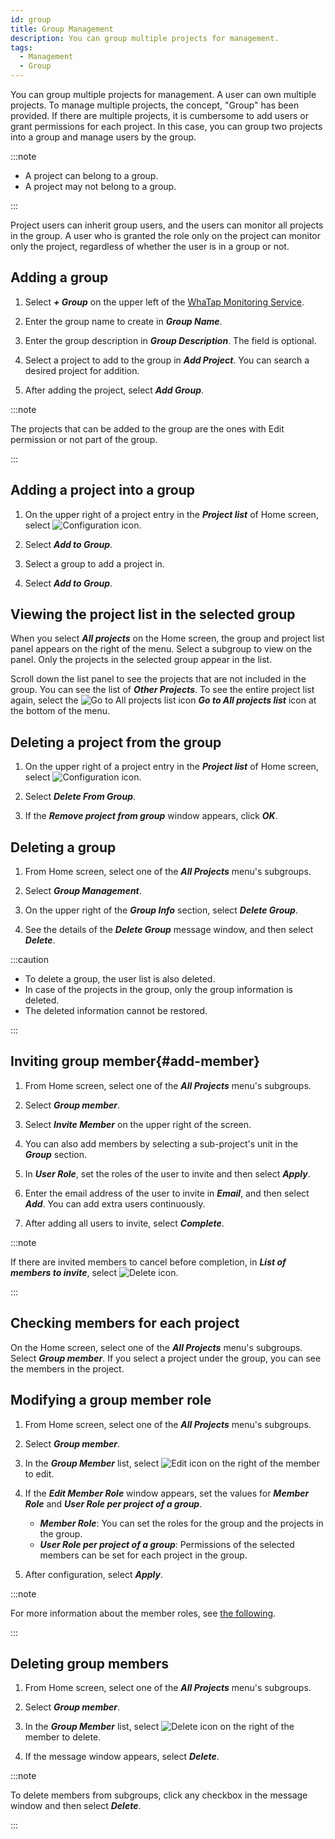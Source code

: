 ```yaml
---
id: group
title: Group Management
description: You can group multiple projects for management.
tags:
  - Management
  - Group
---
```


You can group multiple projects for management. A user can own multiple projects. To manage multiple projects, the concept, "Group" has been provided. If there are multiple projects, it is cumbersome to add users or grant permissions for each project. In this case, you can group two projects into a group and manage users by the group.

:::note

- A project can belong to a group.
- A project may not belong to a group.

:::

Project users can inherit group users, and the users can monitor all projects in the group. A user who is granted the role only on the project can monitor only the project, regardless of whether the user is in a group or not.

## Adding a group

1. Select **_+ Group_** on the upper left of the [WhaTap Monitoring Service](https://service.whatap.io).

2. Enter the group name to create in **_Group Name_**.

3. Enter the group description in **_Group Description_**. The field is optional.

4. Select a project to add to the group in **_Add Project_**. You can search a desired project for addition.

5. After adding the project, select **_Add Group_**.

:::note

The projects that can be added to the group are the ones with Edit permission or not part of the group.

:::

## Adding a project into a group

1. On the upper right of a project entry in the **_Project list_** of Home screen, select ![Configuration icon](/img/ico-setting.svg). 

   <ImgLang img='project-add-group.png' desc='Project Setting' />

2. Select **_Add to Group_**.

3. Select a group to add a project in.

4. Select **_Add to Group_**.

## Viewing the project list in the selected group

When you select **_All projects_** on the Home screen, the group and project list panel appears on the right of the menu. Select a subgroup to view on the panel. Only the projects in the selected group appear in the list. 

<ImgLang img='project-select-group.png' desc='Selecting Project Group' />

Scroll down the list panel to see the projects that are not included in the group. You can see the list of **_Other Projects_**. To see the entire project list again, select the ![Go to All projects list icon](/img/ic-home.svg) **_Go to All projects list_** icon at the bottom of the menu. 

## Deleting a project from the group

1. On the upper right of a project entry in the **_Project list_** of Home screen, select ![Configuration icon](/img/ico-setting.svg). 

   <ImgLang img='remove-project-from-group.png' desc='Removing from Group' />

2. Select **_Delete From Group_**.

3. If the **_Remove project from group_** window appears, click **_OK_**.

## Deleting a group

1. From Home screen, select one of the **_All Projects_** menu's subgroups.

2. Select **_Group Management_**.

3. On the upper right of the **_Group Info_** section, select **_Delete Group_**.

4. See the details of the **_Delete Group_** message window, and then select **_Delete_**.

:::caution

- To delete a group, the user list is also deleted. 
- In case of the projects in the group, only the group information is deleted. 
- The deleted information cannot be restored.

:::

## Inviting group member{#add-member}

1. From Home screen, select one of the **_All Projects_** menu's subgroups.

2. Select **_Group member_**.

3. Select **_Invite Member_** on the upper right of the screen.

4. You can also add members by selecting a sub-project's unit in the **_Group_** section.

5. In **_User Role_**, set the roles of the user to invite and then select **_Apply_**.

6. Enter the email address of the user to invite in **_Email_**, and then select **_Add_**. You can add extra users continuously.

7. After adding all users to invite, select **_Complete_**.

:::note

If there are invited members to cancel before completion, in **_List of members to invite_**, select ![Delete icon](/img/ico-trash-red.svg).

:::

## Checking members for each project

<ImgLang img='group-memer-by-project.png' desc='Checking Members by Project' />

On the Home screen, select one of the **_All Projects_** menu's subgroups. Select **_Group member_**. If you select a project under the group, you can see the members in the project.

## Modifying a group member role

1. From Home screen, select one of the **_All Projects_** menu's subgroups.

2. Select **_Group member_**.

3. In the **_Group Member_** list, select ![Edit icon](/img/ico-edit.svg) on the right of the member to edit. 

4. If the **_Edit Member Role_** window appears, set the values for **_Member Role_** and **_User Role per project of a group_**.

   - **_Member Role_**: You can set the roles for the group and the projects in the group.
   - **_User Role per project of a group_**: Permissions of the selected members can be set for each project in the group.

5. After configuration, select **_Apply_**.

:::note

For more information about the member roles, see [the following](project-structure#project-auth).

:::

## Deleting group members

1. From Home screen, select one of the **_All Projects_** menu's subgroups.

2. Select **_Group member_**.

3. In the **_Group Member_** list, select ![Delete icon](/img/ico-trash-red.svg) on the right of the member to delete.

4. If the message window appears, select **_Delete_**.

:::note

To delete members from subgroups, click any checkbox in the message window and then select **_Delete_**.

:::
